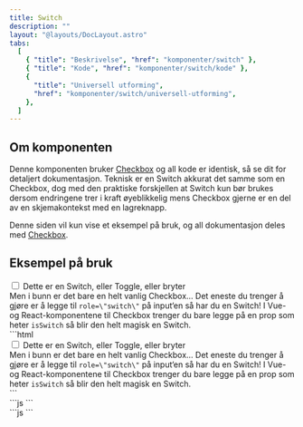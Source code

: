 ```yaml
---
title: Switch
description: ""
layout: "@layouts/DocLayout.astro"
tabs:
  [
    { "title": "Beskrivelse", "href": "komponenter/switch" },
    { "title": "Kode", "href": "komponenter/switch/kode" },
    {
      "title": "Universell utforming",
      "href": "komponenter/switch/universell-utforming",
    },
  ]
---
```



## Om komponenten

Denne komponenten bruker [Checkbox](/komponenter/checkbox) og all kode er identisk, så se dit for detaljert dokumentasjon. Teknisk er en Switch akkurat det samme som en Checkbox, dog med den praktiske forskjellen at Switch kun bør brukes dersom endringene trer i kraft øyeblikkelig mens Checkbox gjerne er en del av en skjemakontekst med en lagreknapp.

Denne siden vil kun vise et eksempel på bruk, og all dokumentasjon deles med [Checkbox](/komponenter/checkbox).

## Eksempel på bruk

<CodeExample>
  <div class="pkt-input-check">
    <div class="pkt-input-check__input">
      <input
        class="pkt-input-check__input-checkbox"
        type="checkbox"
        role="switch"
        id="exampleSwitch"
      />
      <label class="pkt-input-check__input-label" for="exampleSwitch">
        Dette er en Switch, eller Toggle, eller bryter
        <div class="pkt-input-check__input-helptext">
          Men i bunn er det bare en helt vanlig Checkbox… Det eneste du trenger
          å gjøre er å legge til <code>role=\"switch\"</code> på input‘en så har
          du en Switch! I Vue- og React-komponentene til Checkbox trenger du
          bare legge på en prop som heter <code>isSwitch</code> så blir den helt
          magisk en Switch.
        </div>
      </label>
    </div>
  </div>
</CodeExample>

<CodeTabs client:only="vue">
<div class="web tabcontent">
```html
<div class="pkt-input-check">
  <div class="pkt-input-check__input">
    <input
      class="pkt-input-check__input-checkbox"
      type="checkbox"
      role="switch"
      id="exampleSwitch"
    />
    <label class="pkt-input-check__input-label" for="exampleSwitch">
      Dette er en Switch, eller Toggle, eller bryter
      <div class="pkt-input-check__input-helptext">
        Men i bunn er det bare en helt vanlig Checkbox… Det eneste du trenger å
        gjøre er å legge til <code>role=\"switch\"</code> på input‘en så har du
        en Switch! I Vue- og React-komponentene til Checkbox trenger du bare
        legge på en prop som heter <code>isSwitch</code> så blir den helt magisk
        en Switch.
      </div>
    </label>
  </div>
</div>
```
</div>

<div class="vue tabcontent">
  ```js
  <PktCheckbox
    isSwitch
    id="exampleSwitch"
    label="Dette er en Switch, eller Toggle, eller bryter"
    checkHelptext="Men i bunn er det bare en helt vanlig Checkbox…"
  />
  ```
</div>

<div class="react tabcontent">
  ```js
  <PktCheckbox
    isSwitch
    id="exampleSwitch"
    label="Dette er en Switch, eller Toggle, eller bryter"
    checkHelptext="Men i bunn er det bare en helt vanlig Checkbox…"
  />
  ```
</div>

</CodeTabs>
